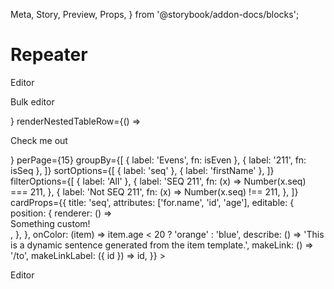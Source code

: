   Meta,
  Story,
  Preview,
  Props,
} from '@storybook/addon-docs/blocks';

<Meta title="Repeater/Repeater" component={Repeater} />

# Repeater

<Preview>
  <Story name="Empty">
    <Repeater data={[]}>
      <p>Editor</p>
    </Repeater>
  </Story>
  <Story name="Custom renderers">
    <Repeater
      bulkEditorComponent={<p>Bulk editor</p>}
      renderNestedTableRow={() => <p>Check me out</p>}
      perPage={15}
      groupBy={[
        { label: 'Evens', fn: isEven },
        { label: '211', fn: isSeq },
      ]}
      sortOptions={[
        { label: 'seq' },
        { label: 'firstName' },
      ]}
      filterOptions={[
        { label: 'All' },
        {
          label: 'SEQ 211',
          fn: (x) => Number(x.seq) === 211,
        },
        {
          label: 'Not SEQ 211',
          fn: (x) => Number(x.seq) !== 211,
        },
      ]}
      cardProps={{
        title: 'seq',
        attributes: ['for.name', 'id', 'age'],
        editable: {
          position: {
            renderer: () => <div>Something custom!</div>,
          },
        },
        onColor: (item) =>
          item.age < 20 ? 'orange' : 'blue',
        describe: () =>
          'This is a dynamic sentence generated from the item template.',
        makeLink: () => '/to',
        makeLinkLabel: ({ id }) => id,
      }}
    >
      <p>Editor</p>
    </Repeater>
  </Story>
</Preview>
